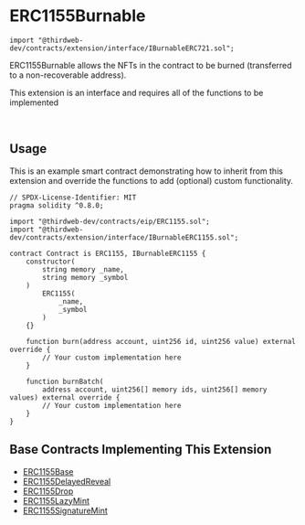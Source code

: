 
# ERC1155Burnable

```solidity
import "@thirdweb-dev/contracts/extension/interface/IBurnableERC721.sol";
```

ERC1155Burnable allows the NFTs in the contract to be burned (transferred to a non-recoverable address).

<Callout title="info" variant="info">

This extension is an interface and requires all of the functions to be implemented

</Callout>

<br />

<GithubButtonLink href="https://github.com/thirdweb-dev/contracts/blob/main/contracts/extension/interface/IBurnableERC1155.sol" />

## Usage

This is an example smart contract demonstrating how to inherit from this extension and override the functions to add (optional) custom functionality.

```solidity
// SPDX-License-Identifier: MIT
pragma solidity ^0.8.0;

import "@thirdweb-dev/contracts/eip/ERC1155.sol";
import "@thirdweb-dev/contracts/extension/interface/IBurnableERC1155.sol";

contract Contract is ERC1155, IBurnableERC1155 {
    constructor(
        string memory _name,
        string memory _symbol
    )
        ERC1155(
            _name,
            _symbol
        )
    {}

    function burn(address account, uint256 id, uint256 value) external override {
        // Your custom implementation here
    }

    function burnBatch(
        address account, uint256[] memory ids, uint256[] memory values) external override {
        // Your custom implementation here
    }
}
```

## Base Contracts Implementing This Extension

- [ERC1155Base](/contracts/build/base-contracts/erc-1155/base)
- [ERC1155DelayedReveal](/solidity/base-contracts/erc1155delayedreveal)
- [ERC1155Drop](/solidity/base-contracts/erc1155drop)
- [ERC1155LazyMint](/contracts/build/base-contracts/erc-1155/lazy-mint)
- [ERC1155SignatureMint](/solidity/base-contracts/erc1155signaturemint)
